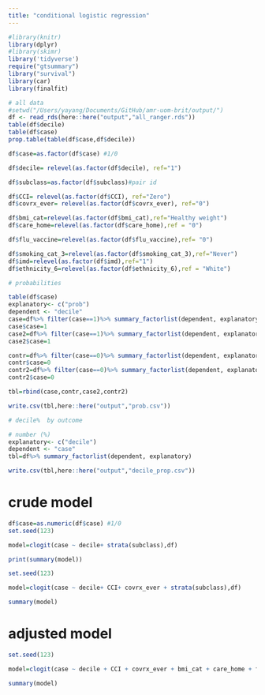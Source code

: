 ```yaml
---
title: "conditional logistic regression"
---
```


```r
#library(knitr)
library(dplyr)
#library(skimr)
library('tidyverse')
require("gtsummary")
library("survival")
library(car)
library(finalfit)
```


```r
# all data
#setwd("/Users/yayang/Documents/GitHub/amr-uom-brit/output/")
df <- read_rds(here::here("output","all_ranger.rds"))
table(df$decile)
table(df$case)
prop.table(table(df$case,df$decile))

df$case=as.factor(df$case) #1/0

df$decile= relevel(as.factor(df$decile), ref="1")

df$subclass=as.factor(df$subclass)#pair id

df$CCI= relevel(as.factor(df$CCI), ref="Zero")
df$covrx_ever= relevel(as.factor(df$covrx_ever), ref="0")

df$bmi_cat=relevel(as.factor(df$bmi_cat),ref="Healthy weight")
df$care_home=relevel(as.factor(df$care_home),ref = "0")

df$flu_vaccine=relevel(as.factor(df$flu_vaccine),ref= "0")

df$smoking_cat_3=relevel(as.factor(df$smoking_cat_3),ref="Never")
df$imd=relevel(as.factor(df$imd),ref="1")
df$ethnicity_6=relevel(as.factor(df$ethnicity_6),ref = "White")
```


```r
# probabilities

table(df$case)
explanatory<- c("prob")
dependent <- "decile"
case=df%>% filter(case==1)%>% summary_factorlist(dependent, explanatory, digits = c(3,3))
case$case=1
case2=df%>% filter(case==1)%>% summary_factorlist(dependent, explanatory,cont = "median", digits = c(3,3))
case2$case=1

contr=df%>% filter(case==0)%>% summary_factorlist(dependent, explanatory, digits = c(3,3))
contr$case=0
contr2=df%>% filter(case==0)%>% summary_factorlist(dependent, explanatory,cont = "median", digits = c(3,3))
contr2$case=0

tbl=rbind(case,contr,case2,contr2)

write.csv(tbl,here::here("output","prob.csv"))
```


```r
# decile%  by outcome

# number (%)
explanatory<- c("decile")
dependent <- "case"
tbl=df%>% summary_factorlist(dependent, explanatory)

write.csv(tbl,here::here("output","decile_prop.csv"))

```


#  crude model

```r
df$case=as.numeric(df$case) #1/0
set.seed(123)

model=clogit(case ~ decile+ strata(subclass),df) 

print(summary(model))
```


```r
set.seed(123)

model=clogit(case ~ decile+ CCI+ covrx_ever + strata(subclass),df) 

summary(model)
```



#  adjusted model
```r

set.seed(123)

model=clogit(case ~ decile + CCI + covrx_ever + bmi_cat + care_home + flu_vaccine + smoking_cat_3 + imd+ ethnicity_6 + strata(subclass),df) 

summary(model)
```


